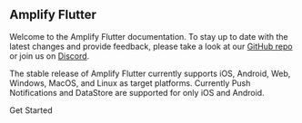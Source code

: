 ## Amplify Flutter

Welcome to the Amplify Flutter documentation. To stay up to date with the latest changes and provide feedback, please take a look at our [GitHub repo](https://github.com/aws-amplify/amplify-flutter) or join us on [Discord](https://discord.gg/jWVbPfC).

The stable release of Amplify Flutter currently supports iOS, Android, Web, Windows, MacOS, and Linux as target platforms. Currently Push Notifications and DataStore are supported for only iOS and Android.

<InternalLinkButton href="/flutter/start/project-setup/prerequisites/">
  <span slot="text">Get Started</span>
</InternalLinkButton>
